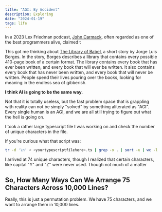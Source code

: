 ```yaml
---
title: "AGI: By Accident"
description: Exploring
date: "2024-01-19"
tags: life
---
```


In a 2023 Lex Friedman podcast, [John Carmack](https://www.youtube.com/watch?v=I845O57ZSy4), often regarded as one of the best programmers alive, claimed t

This got me thinking about [The Library of Babel](https://en.wikipedia.org/wiki/The_Library_of_Babel), a short story by Jorge Luis Borges. In the story, Borges describes a library that contains every possible 410-page book of a certain format. The library contains every book that has ever been written, and every book that will ever be written. It also contains every book that has never been written, and every book that will never be written. People spend their lives pouring over the books, looking for meaning in the endless sea of gibberish.

**I think AI is going to be the same way.**

Not that it is totally useless, but the fast problem space that is grappling with reality can not be simply "solved" by something aliterated as "AGI". Every single human is an AGI, and we are all still trying to figure out what the hell is going on.

I took a rather large typescript file I was working on and check the number of unique characters in the file.

If you're curious what that script was:

```bash
tr -d '\n' < <yourtypescriptfilehere>.ts | grep -o . | sort -u | wc -l
```

I arrived at 74 unique characters, though I realized that certain characters, like capital "Y" and "Z" were never used. Though not much of a matter

## So, How Many Ways Can We Arrange 75 Characters Across 10,000 Lines?

Really, this is just a permutation problem. We have 75 characters, and we want to arrange them in 10,000 lines.

